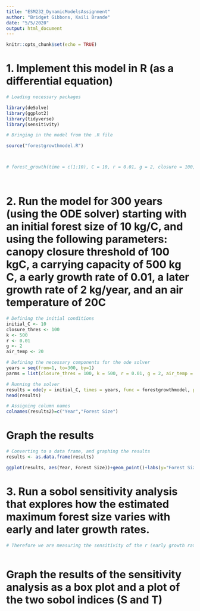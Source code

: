 ```yaml
---
title: "ESM232_DynamicModelsAssignment"
author: "Bridget Gibbons, Kaili Brande"
date: "5/5/2020"
output: html_document
---
```


```r
knitr::opts_chunk$set(echo = TRUE)
```

# 1. Implement this model in R (as a differential equation)

```r
# Loading necessary packages

library(deSolve)
library(ggplot2)
library(tidyverse)
library(sensitivity)

# Bringing in the model from the .R file

source("forestgrowthmodel.R")



# forest_growth(time = c(1:10), C = 10, r = 0.01, g = 2, closure = 100, K = 500, temp = 20)




```

# 2. Run the model for 300 years (using the ODE solver) starting with an initial forest size of 10 kg/C, and using the following parameters: canopy closure threshold of 100 kgC, a carrying capacity of 500 kg C, a early growth rate of 0.01, a later growth rate of 2 kg/year, and an air temperature of 20C

```r

# Defining the initial conditions
initial_C <- 10
closure_thres <- 100
k <- 500
r <- 0.01
g <- 2
air_temp <- 20

# Defining the necessary components for the ode solver
years = seq(from=1, to=300, by=1)
parms = list(closure_thres = 100, k = 500, r = 0.01, g = 2, air_temp = 20)

# Running the solver
results = ode(y = initial_C, times = years, func = forestgrowthmodel, parms = parms)
head(results)

# Assigning column names
colnames(results2)=c("Year","Forest Size")

```

# Graph the results

```r

# Converting to a data frame, and graphing the results
results <- as.data.frame(results)

ggplot(results, aes(Year, Forest Size))+geom_point()+labs(y="Forest Size", "Years")

```

# 3. Run a sobol sensitivity analysis that explores how the estimated maximum forest size varies with early and later growth rates. 

```r

# Therefore we are measuring the sensitivity of the r (early growth rate) and g (later growth rate) variables



```


# Graph the results of the sensitivity analysis as a box plot and a plot of the two sobol indices (S and T)

```r



```

